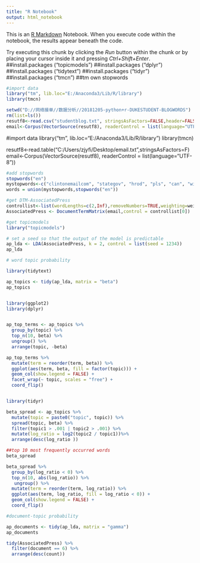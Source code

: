 ---
title: "R Notebook"
output: html_notebook
---

This is an [R Markdown](http://rmarkdown.rstudio.com) Notebook. When you execute code within the notebook, the results appear beneath the code. 

Try executing this chunk by clicking the *Run* button within the chunk or by placing your cursor inside it and pressing *Ctrl+Shift+Enter*. 
##install.packages ("topicmodels")
##install.packages ("dplyr")
##install.packages ("tidytext")
##install.packages ("tidyr")
##install.packages ("tmcn")   ##tm own stopwords
```{r}
#import data
library("tm", lib.loc="E:/Anaconda3/Lib/R/library")
library(tmcn)

setwd("D://网络接单//数据分析//20181205-python+r-DUKESTUDENT-BLOGWORDS")
rm(list=ls())
resutf8<-read.csv("studentblog.txt", stringsAsFactors=FALSE,header=FALSE)
email<-Corpus(VectorSource(resutf8), readerControl = list(language="UTF-8"))
```
#import data
library("tm", lib.loc="E:/Anaconda3/Lib/R/library")
library(tmcn)

resutf8<-read.table("C:/Users/zjyfi/Desktop/email.txt",stringsAsFactors=F)
email<-Corpus(VectorSource(resutf8), readerControl = list(language="UTF-8"))

```{r}
#add stopwords
stopwords("en") 
mystopwords<-c("clintonemailcom", "stategov", "hrod", "pls", "can", "will")
words = union(mystopwords,stopwords("en"))
```

```{r}
#get DTM-AssociatedPress
controllist<-list(wordLengths=c(2,Inf),removeNumbers=TRUE,weighting=weightTf,removePunctuation = TRUE,stopwords = words)
AssociatedPress <- DocumentTermMatrix(email,control = controllist[0])  
```

```{r}
#get topicmodels
library("topicmodels")
```

```{r}
# set a seed so that the output of the model is predictable
ap_lda <- LDA(AssociatedPress, k = 2, control = list(seed = 1234))
ap_lda
```

```{r}
# word topic probability

library(tidytext)

ap_topics <- tidy(ap_lda, matrix = "beta")
ap_topics


library(ggplot2)
library(dplyr)


ap_top_terms <- ap_topics %>%
  group_by(topic) %>%
  top_n(10, beta) %>%
  ungroup() %>%
  arrange(topic, -beta)

ap_top_terms %>%
  mutate(term = reorder(term, beta)) %>%
  ggplot(aes(term, beta, fill = factor(topic))) +
  geom_col(show.legend = FALSE) +
  facet_wrap(~ topic, scales = "free") +
  coord_flip()


library(tidyr)

beta_spread <- ap_topics %>%
  mutate(topic = paste0("topic", topic)) %>%
  spread(topic, beta) %>%
  filter(topic1 > .001 | topic2 > .001) %>%
  mutate(log_ratio = log2(topic2 / topic1))%>%
  arrange(desc(log_ratio ))

```

```{r}
##top 10 most frequently occurred words
beta_spread

beta_spread %>%
  group_by(log_ratio < 0) %>%
  top_n(10, abs(log_ratio)) %>%
   ungroup() %>%
  mutate(term = reorder(term, log_ratio)) %>%
  ggplot(aes(term, log_ratio, fill = log_ratio < 0)) +
  geom_col(show.legend = FALSE) +
  coord_flip() 

```

```{r}
#document-topic probability

ap_documents <- tidy(ap_lda, matrix = "gamma")
ap_documents

tidy(AssociatedPress) %>%
  filter(document == 6) %>%
  arrange(desc(count))
```
















